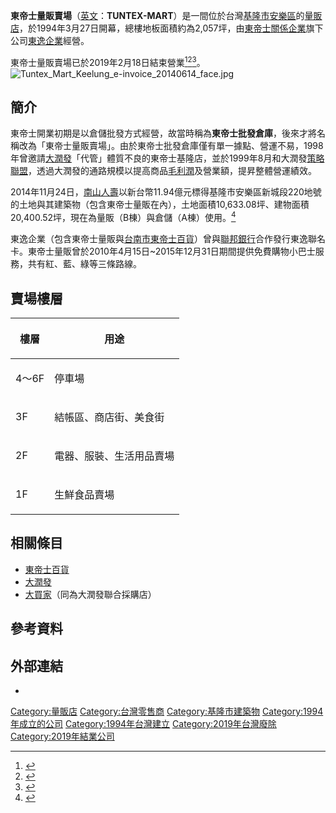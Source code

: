 {{expand|time=2017-02-08T10:45:48+00:00}}
{{Infobox Company 
| company_name       = 東帝士量販賣場（東逸企業股份有限公司八堵物流中心）
| company_name_en    = TUNTEX-MART
| company_logo       = 
| company_type       = 股份有限公司
| company_slogan     = 
| market_information = 非上市
| abbreviated_name   = 東帝士量販、東帝士
| foundation         = 1994年3月27日
| defunct            = 2019年2月18日
| location           = {{ROC-TW}}<br/>[[基隆市|基隆市]][[安樂區|安樂區]]安和二街15號B棟地下一樓及地上一、二樓
| zip_code           = 204
| area_served        = [[台灣|台灣]]
| telephone_no       = +886 2 2433-7799
| GM                 = 謝陳瑞惠
| industry           = [[零售|零售]]型[[量販店|量販店]]
| products           = 日常用品、超級市場、一般百貨業等
| capital            = [[新臺幣|新台幣]]2億元
| revenue            = 
| operating_income   = 
| profit             = 
| market_value       = 
| num_employees      = 
| Net asset value    = 
| accounting_period  = 
| parent             = 
| major_shareholder  = 
| divisions          = 
| subsid             = 
| sister             =
| homepage           = 
| footnotes          = 
| width              =
}}
'''東帝士量販賣場'''（[[英文|英文]]：'''TUNTEX-MART'''）是一間位於台灣[[基隆市|基隆市]][[安樂區|安樂區]]的[[量販店|量販店]]，於1994年3月27日開幕，總樓地板面積約為2,057坪，由[[東帝士關係企業|東帝士關係企業]]旗下公司[[東逸企業|東逸企業]]經營。

東帝士量販賣場已於2019年2月18日結束營業<ref>{{cite web|url=https://udn.com/news/story/7328/3525743|title=基隆最大賣場將熄燈？東帝士：有計劃但仍在評估|publisher=聯合新聞網|date=2018-12-08|accessdate=2018-12-09|archive-date=2019-06-03|archive-url=https://web.archive.org/web/20190603194734/https://udn.com/news/story/7328/3525743|dead-url=no}}</ref><ref>{{cite web|url=http://news.ltn.com.tw/news/life/breakingnews/2636595|title=基隆東帝士量販店傳歇業 業者證實「評估中」|publisher=自由時報電子報|date=2018-12-08|accessdate=2018-12-09|archive-date=2019-06-12|archive-url=https://web.archive.org/web/20190612040911/https://news.ltn.com.tw/news/life/breakingnews/2636595|dead-url=no}}</ref><ref>{{cite web|url=https://udn.com/news/story/7328/3546706|title=基隆東帝士賣場確定2月18日熄燈 132員工恐失業|publisher=聯合新聞網|date=2018年12月19日|accessdate=2018-12-19|archive-date=2019-06-08|archive-url=https://web.archive.org/web/20190608121852/https://udn.com/news/story/7328/3546706|dead-url=no}}</ref>。
[[File:Tuntex_Mart_Keelung_e-invoice_20140614_face.jpg|thumb]]

==簡介==
東帝士開業初期是以倉儲批發方式經營，故當時稱為'''東帝士批發倉庫'''，後來才將名稱改為「東帝士量販賣場」。由於東帝士批發倉庫僅有單一據點、營運不易，1998年曾邀請[[大潤發|大潤發]]「代管」體質不良的東帝士基隆店，並於1999年8月和大潤發[[策略聯盟|策略聯盟]]，透過大潤發的通路規模以提高商品[[毛利潤|毛利潤]]及營業額，提昇整體營運績效。

2014年11月24日，[[南山人壽|南山人壽]]以新台幣11.94億元標得基隆市安樂區新城段220地號的土地與其建築物（包含東帝士量販在內），土地面積10,633.08坪、建物面積20,400.52坪，現在為量販（B棟）與倉儲（A棟）使用。<ref>{{cite web |url=http://www.chinatimes.com/realtimenews/20141124004544-260410 |title=南山人壽標得基隆東帝士量販 |publisher=中時電子報 |date=2014年11月24日 |accessdate=2017-02-08 |archive-date=2019-06-09 |archive-url=https://web.archive.org/web/20190609222043/https://www.chinatimes.com/realtimenews/20141124004544-260410 |dead-url=no }}</ref>

東逸企業（包含東帝士量販與[[台南市|台南市]][[東帝士百貨|東帝士百貨]]）曾與[[聯邦銀行|聯邦銀行]]合作發行東逸聯名卡。東帝士量販曾於2010年4月15日~2015年12月31日期間提供免費購物小巴士服務，共有紅、藍、綠等三條路線。

== 賣場樓層 ==
{| class="wikitable"
|-
!樓層||用途
|-
|4～6F||停車場
|-
|3F||結帳區、商店街、美食街
|-
|2F||電器、服裝、生活用品賣場
|-
|1F||生鮮食品賣場
|}

== 相關條目 ==
*[[東帝士百貨|東帝士百貨]]
*[[大潤發|大潤發]]
*[[大買家|大買家]]（同為大潤發聯合採購店）

== 參考資料 ==
{{reflist|2}}

==外部連結==
*{{facebook|東帝士量販賣場基隆店-595684517148994|東帝士量販賣場（基隆店）}}

{{台灣連鎖超級市場}}
{{東帝士集團}}

[[Category:量販店|Category:量販店]]
[[Category:台灣零售商|Category:台灣零售商]]
[[Category:基隆市建築物|Category:基隆市建築物]]
[[Category:1994年成立的公司|Category:1994年成立的公司]]
[[Category:1994年台灣建立|Category:1994年台灣建立]]
[[Category:2019年台灣廢除|Category:2019年台灣廢除]]
[[Category:2019年結業公司|Category:2019年結業公司]]